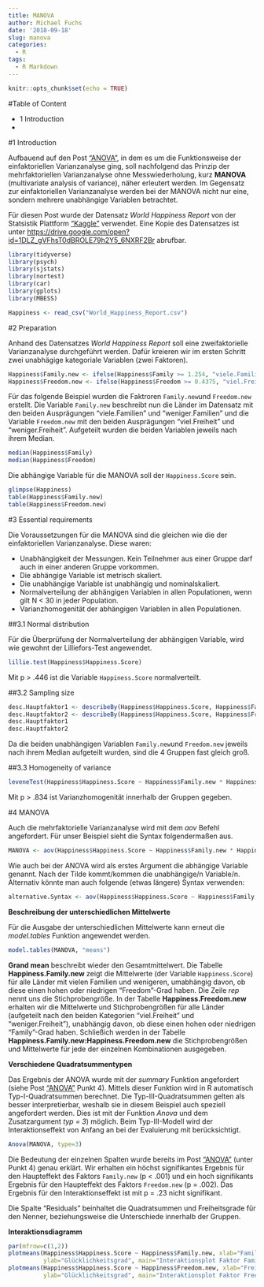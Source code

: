 ```yaml
---
title: MANOVA
author: Michael Fuchs
date: '2018-09-18'
slug: manova
categories:
  - R
tags:
  - R Markdown
---
```




```r
knitr::opts_chunk$set(echo = TRUE)
```

#Table of Content

+ 1 Introduction
+ 



#1 Introduction

Aufbauend auf den Post ["ANOVA"](https://michael-fuchs.netlify.com/2018/09/13/anova/), in dem es um die Funktionsweise der einfaktoriellen Varianzanalyse ging, soll nachfolgend das Prinzip der mehrfaktoriellen Varianzanalyse ohne Messwiederholung, kurz **MANOVA** (multivariate analysis of variance), näher erleutert werden. Im Gegensatz zur einfaktoriellen Varianzanalyse werden bei der MANOVA nicht nur eine, sondern mehrere unabhängige Variablen betrachtet. 

Für diesen Post wurde der Datensatz *World Happiness Report* von der Statsistik Plattform ["Kaggle"](https://www.kaggle.com) verwendet. Eine Kopie des Datensatzes ist unter <https://drive.google.com/open?id=1DLZ_gVFhsT0dBROLE79h2Y5_6NXRF2Br> abrufbar.

```r
library(tidyverse)
library(psych)
library(sjstats)
library(nortest)
library(car)
library(gplots)
library(MBESS)
```
```r
Happiness <- read_csv("World_Happiness_Report.csv")
```

#2 Preparation

Anhand des Datensatzes *World Happiness Report* soll eine zweifaktorielle Varianzanalyse durchgeführt werden. Dafür kreieren wir im ersten Schritt zwei unabhägige kategoriale Variablen (zwei Faktoren). 
```r
Happiness$Family.new <- ifelse(Happiness$Family >= 1.254, "viele.Familien", "weniger.Familien")
Happiness$Freedom.new <- ifelse(Happiness$Freedom >= 0.4375, "viel.Freiheit", "weniger.Freiheit")
```

Für das folgende Beispiel wurden die Faktroren `Family.new`und `Freedom.new` erstellt. Die Variable `Family.new` beschreibt nun die Länder im Datensatz mit den beiden Ausprägungen "viele.Familien" und "weniger.Familien" und die Variable `Freedom.new` mit den beiden Ausprägungen "viel.Freiheit" und "weniger.Freiheit". Aufgeteilt wurden die beiden Variablen jeweils nach ihrem Median. 
```r
median(Happiness$Family)
median(Happiness$Freedom)
```

Die abhängige Variable für die MANOVA soll der `Happiness.Score` sein. 
```r
glimpse(Happiness)
table(Happiness$Family.new)
table(Happiness$Freedom.new)
```


#3 Essential requirements

Die Voraussetzungen für die MANOVA sind die gleichen wie die der einfaktoriellen Varianzanalyse. Diese waren:

+ Unabhängigkeit der Messungen. Kein Teilnehmer aus einer Gruppe darf auch in einer anderen Gruppe vorkommen.
+ Die abhängige Variable ist metrisch skaliert.
+ Die unabhängige Variable ist unabhängig und nominalskaliert.
+ Normalverteilung der abhängigen Variablen in allen Populationen, wenn gilt N < 30 in jeder Population.
+ Varianzhomogenität der abhängigen Variablen in allen Populationen.


##3.1 Normal distribution

Für die Überprüfung der Normalverteilung der abhängigen Variable, wird wie gewohnt der Lilliefors-Test angewendet.
```r
lillie.test(Happiness$Happiness.Score)
```

Mit p > .446 ist die Variable `Happiness.Score` normalverteilt.

##3.2 Sampling size
```r
desc.Hauptfaktor1 <- describeBy(Happiness$Happiness.Score, Happiness$Family.new, mat = TRUE)
desc.Hauptfaktor2 <- describeBy(Happiness$Happiness.Score, Happiness$Freedom.new, mat = TRUE)
desc.Hauptfaktor1
desc.Hauptfaktor2
```

Da die beiden unabhängigen Variablen `Family.new`und `Freedom.new` jeweils nach ihrem Median aufgeteilt wurden, sind die 4 Gruppen fast gleich groß.


##3.3 Homogeneity of variance
```r
leveneTest(Happiness$Happiness.Score ~ Happiness$Family.new * Happiness$Freedom.new)
```

Mit p > .834 ist Varianzhomogenität innerhalb der Gruppen gegeben.


#4 MANOVA

Auch die mehrfaktorielle Varianzanalyse wird mit dem *aov* Befehl angefordert. Für unser Beispiel sieht die Syntax folgendermaßen aus.
```r
MANOVA <- aov(Happiness$Happiness.Score ~ Happiness$Family.new * Happiness$Freedom.new)
```

Wie auch bei der ANOVA wird als erstes Argument die abhängige Variable genannt. Nach der Tilde kommt/kommen die unabhängige/n Variable/n.
Alternativ könnte man auch folgende (etwas längere) Syntax verwenden:
```r
alternative.Syntax <- aov(Happiness$Happiness.Score ~ Happiness$Family.new + Happiness$Freedom.new + Happiness$Family.new:Happiness$Freedom.new)
```

**Beschreibung der unterschiedlichen Mittelwerte**

Für die Ausgabe der unterschiedlichen Mittelwerte kann erneut die *model.tables* Funktion angewendet werden.
```r
model.tables(MANOVA, "means")
```

**Grand mean** beschreibt wieder den Gesamtmittelwert. Die Tabelle **Happiness.Family.new** zeigt die Mittelwerte (der Variable `Happiness.Score`) für alle Länder mit vielen Familien und wenigeren, umabhängig davon, ob diese einen hohen oder niedrigen "Freedom"-Grad haben. Die Zeile *rep* nennt uns die Stichprobengröße. In der Tabelle **Happiness.Freedom.new ** erhalten wir die Mittelwerte und Stichprobengrößen für alle Länder (aufgeteilt nach den beiden Kategorien "viel.Freiheit" und "weniger.Freiheit"), unabhängig davon, ob diese einen hohen oder niedrigen "Family"-Grad haben. Schließich werden in der Tabelle **Happiness.Family.new:Happiness.Freedom.new** die Stichprobengrößen und Mittelwerte für jede der einzelnen Kombinationen ausgegeben. 


**Verschiedene Quadratsummentypen**

Das Ergebnis der ANOVA wurde mit der *summary* Funktion angefordert (siehe Post ["ANOVA"](https://michael-fuchs.netlify.com/2018/09/13/anova/) Punkt 4). Mittels dieser Funktion wird in R automatisch Typ-I-Quadratsummen berechnet. Die Typ-III-Quadratsummen gelten als besser interpretierbar, weshalb sie in diesem Beispiel auch speziell angefordert werden. Dies ist mit der Funktion *Anova* und dem Zusatzargument *typ = 3*) möglich. Beim Typ-III-Modell wird der Interaktionseffekt von Anfang an bei der Evaluierung mit berücksichtigt. 
```r
Anova(MANOVA, type=3)
```

Die Bedeutung der einzelnen Spalten wurde bereits im Post ["ANOVA"](https://michael-fuchs.netlify.com/2018/09/13/anova/) (unter Punkt 4) genau erklärt. Wir erhalten ein höchst signifikantes Ergebnis für den Haupteffekt des Faktors `Family.new` (p < .001) und ein hoch signifikants Ergebnis für den Haupteffekt des Faktors `Freedom.new` (p = .002). Das Ergebnis für den Interaktionseffekt ist mit p = .23 nicht signifikant. 

Die Spalte "Residuals" beinhaltet die Quadratsummen und Freiheitsgrade für den Nenner, beziehungsweise die Unterschiede innerhalb der Gruppen. 


**Interaktionsdiagramm**


```r
par(mfrow=c(1,2))
plotmeans(Happiness$Happiness.Score ~ Happiness$Family.new, xlab="Familien",
          ylab="Glücklichkeitsgrad", main="Interaktionsplot Faktor Family")
plotmeans(Happiness$Happiness.Score ~ Happiness$Freedom.new, xlab="Freiheit",
          ylab="Glücklichkeitsgrad", main="Interaktionsplot Faktor Freedom")
```






